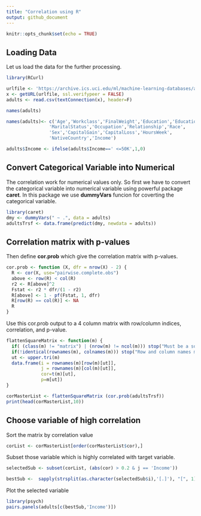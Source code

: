 ```yaml
---
title: "Correlation using R"
output: github_document
---
```


```r
knitr::opts_chunk$set(echo = TRUE)
```


## Loading Data

Let us load the data for the further processing.

```r
library(RCurl)

urlfile <- 'https://archive.ics.uci.edu/ml/machine-learning-databases/adult/adult.data'
x <- getURL(urlfile, ssl.verifypeer = FALSE)
adults <- read.csv(textConnection(x), header=F)

names(adults)

names(adults)<- c('Age','Workclass','FinalWeight','Education','EducationNumber',
                'MaritalStatus','Occupation','Relationship','Race',
                'Sex','CapitalGain','CapitalLoss','HoursWeek',
                'NativeCountry','Income')

adults$Income <- ifelse(adults$Income==' <=50K',1,0)
```

## Convert Categorical Variable into Numerical

The correlation work for numerical values only. So first we have to convert the categorical variable into numerical variable using powerful package **caret**. In this package we use **dummyVars** funcion for coverting the categorical variable.


```r
library(caret)
dmy <- dummyVars(" ~ .", data = adults)
adultsTrsf <- data.frame(predict(dmy, newdata = adults))
```

## Correlation matrix with p-values

Then define **cor.prob** which give the correlation matrix with p-values.

```r
cor.prob <- function (X, dfr = nrow(X) - 2) {
  R <- cor(X, use="pairwise.complete.obs")
  above <- row(R) < col(R)
  r2 <- R[above]^2
  Fstat <- r2 * dfr/(1 - r2)
  R[above] <- 1 - pf(Fstat, 1, dfr)
  R[row(R) == col(R)] <- NA
  R
}
```

Use this cor.prob output to a 4 column matrix with row/column indices, correlation, and p-value.

```r
flattenSquareMatrix <- function(m) {
  if( (class(m) != "matrix") | (nrow(m) != ncol(m))) stop("Must be a square matrix.")
  if(!identical(rownames(m), colnames(m))) stop("Row and column names must be equal.")
  ut <- upper.tri(m)
  data.frame(i = rownames(m)[row(m)[ut]],
             j = rownames(m)[col(m)[ut]],
             cor=t(m)[ut],
             p=m[ut])
}

corMasterList <- flattenSquareMatrix (cor.prob(adultsTrsf))
print(head(corMasterList,10))
```

## Choose variable of high correlation

Sort the matrix by correlation value 

```r
corList <- corMasterList[order(corMasterList$cor),]
```

Subset those variable which is highly correlated with target variable.

```r
selectedSub <- subset(corList, (abs(cor) > 0.2 & j == 'Income'))

bestSub <-  sapply(strsplit(as.character(selectedSub$i),'[.]'), "[", 1)
```

Plot the selected variable

```r
library(psych)
pairs.panels(adults[c(bestSub,'Income')])
```


